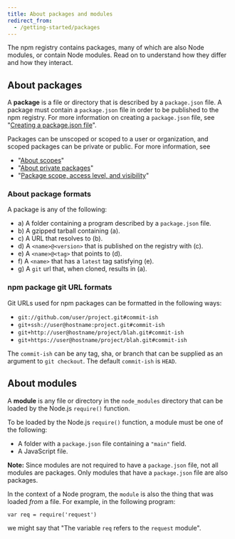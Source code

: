 ```yaml
---
title: About packages and modules
redirect_from:
  - /getting-started/packages
---
```


The npm registry contains packages, many of which are also Node modules, or contain Node modules. Read on to understand how they differ and how they interact.

## About packages

A **package** is a file or directory that is described by a `package.json` file. A package must contain a `package.json` file in order to be published to the npm registry. For more information on creating a `package.json` file, see "[Creating a package.json file][pkg-json]".

Packages can be unscoped or scoped to a user or organization, and scoped packages can be private or public. For more information, see
- "[About scopes][about-scopes]"
- "[About private packages][private-pkgs]"
- "[Package scope, access level, and visibility][pkg-viz]"

### About package formats

A package is any of the following:

* a) A folder containing a program described by a `package.json` file.
* b) A gzipped tarball containing (a).
* c) A URL that resolves to (b).
* d) A `<name>@<version>` that is published on the registry with (c).
* e) A `<name>@<tag>` that points to (d).
* f) A `<name>` that has a `latest` tag satisfying (e).
* g) A `git` url that, when cloned, results in (a).

### npm package git URL formats

Git URLs used for npm packages can be formatted in the following ways:

- `git://github.com/user/project.git#commit-ish`
- `git+ssh://user@hostname:project.git#commit-ish`
- `git+http://user@hostname/project/blah.git#commit-ish`
- `git+https://user@hostname/project/blah.git#commit-ish`

The `commit-ish` can be any tag, sha, or branch that can be supplied as
an argument to `git checkout`. The default `commit-ish` is `HEAD`.

## About modules

A **module** is any file or directory in the `node_modules` directory that can be loaded by the Node.js `require()` function.

To be loaded by the Node.js `require()` function, a module must be one of the following:

* A folder with a `package.json` file containing a `"main"` field.
* A JavaScript file.

<Note>

**Note:** Since modules are not required to have a `package.json` file, not all modules are packages. Only modules that have a `package.json` file are also packages.

</Note>

In the context of a Node program, the `module` is also the thing that
was loaded *from* a file. For example, in the following program:

    var req = require('request')

we might say that "The variable `req` refers to the `request` module".


[about-scopes]: about-scopes
[private-pkgs]: about-private-packages
[pkg-json]: creating-a-package-json-file
[pkg-viz]: package-scope-access-level-and-visibility
